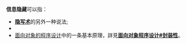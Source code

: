 '''信息隐藏'''可以指：
*'''[[隐写术|隐写术]]'''的另外一种说法;
*{{le|信息隐藏 (電腦科學)|Information hiding}}
*[[面向对象的程序设计|面向对象的程序设计]]中的一条基本原理，詳見'''[[面向对象程序设计#封装性|面向对象程序设计#封装性]]'''。

{{disambig|X|Cat=四字消歧义}}
